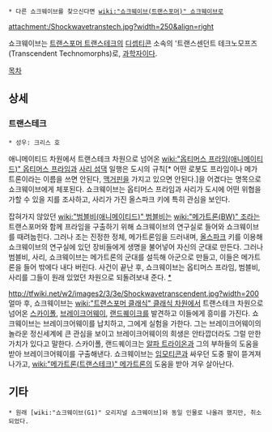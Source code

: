  * 다른 쇼크웨이브를 찾으신다면 [[wiki:"쇼크웨이브(트랜스포머)" 쇼크웨이브]]로

attachment:/Shockwavetranstech.jpg?width=250&align=right

쇼크웨이브는 [[트랜스포머 트랜스테크]]의 [[디셉티콘]] 소속의 '트랜스센던트 테크노모프즈(Transcendent Technomorphs)로, [[과학자]]이다.

[[목차]]

== 상세 ==
=== 트랜스테크 ===
 * 성우: 크리스 호

애니메이티드 차원에서 트랜스테크 차원으로 넘어온 [[wiki:"옵티머스 프라임(애니메이티드)" 옵티머스 프라임]]과 [[사리 섬댁]] 일행은 도시의 규칙[* 어떤 로봇도 프라임이나 메가트론이라는 이름을 쓰면 안된다, [[맥거핀]]을 가지고 있으면 안된다.]을 어겼다는 명목으로 쇼크웨이브에게 체포된다. 쇼크웨이브는 옵티머스 프라임과 사리가 도시에 어떤 위협을 가할 수 있을 지를 조사하고, 사리가 가진 올스파크 키에 특히 관심을 보인다.

잡혀가지 않았던 [[wiki:"범블비(애니메이티드)" 범블비]]는 [[wiki:"메가트론(BW)" 조]]라는 트랜스포머와 함께 프라임을 구출하기 위해 쇼크웨이브의 연구실로 들어와 쇼크웨이브를 때려눕힌다. 그러나 조는 진정한 정체, 메가트론임을 드러내며, [[올스파크]] 키를 이용해 쇼크웨이브의 연구실에 있던 장비들에게 생명을 불어넣어 자신의 군대로 만든다. 그러나 범블비, 사리, 쇼크웨이브는 메가트론의 군대를 설득해 아군으로 만들고, 이들은 메가트론을 들어 밖에다 내다 버린다. 사건이 끝난 후, 쇼크웨이브는 옵티머스 프라임, 범블비, 사리를 그들이 원래 있었던 차원으로 되돌려보내 준다. [http://www.youtube.com/watch?v=Z4rUveSq7vg&feature=relmfu *]

http://tfwiki.net/w2/images2/3/3e/Shockwavetranscendent.jpg?width=200
얼마 후, 쇼크웨이브는 [[wiki:"트랜스포머 클래식" 클래식 차원]]에서 트랜스테크 차원으로 넘어온  [[스카이폴]], [[브레이크어웨이]], [[랜드퀘이크]]를 발견하고 이들에게 흥미를 가진다. 쇼크웨이브는 브레이크어웨이를 납치하고, 그에게 실험을 가한다. 그는 브레이크어웨이의 놀라운 정신세계에 큰 관심을 보이고 브레이크어웨이의 희생은 안타깝더라도 그럴 만한 가치가 있다고 말한다. 스카이폴, 랜드퀘이크는 [[알파 트라이온]]과 그의 부하들의 도움을 받아 브레이크어웨이를 구출해낸다. 쇼크웨이브는 [[임모티콘]]과 싸우던 도중 팔이 뜯겨져 나가고, [[wiki:"메가트론(트랜스테크)" 메가트론]]의 도움을 받아 겨우 살아난다.

== 기타 ==
 * 원래 [wiki:"쇼크웨이브(G1)" 오리지널 쇼크웨이브]와 동일 인물로 나올려 했지만, 취소되었다.
